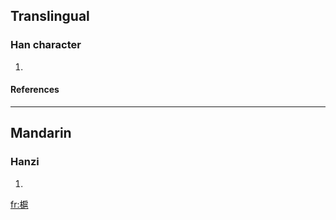==Translingual==
===Han character===
{{Han char|rn=75|rad=木|as=11|sn=15|four=4291<sub>7</sub>|canj=木竹尸山 (DHSU), 木戈尸山 (DISU)}}
# {{defn|Han|sort=木11}}
====References====
{{Han ref|kx=0548.010|dkj=15380|dj=0935.200|hdz=21285.010|uh=69F4|ud=27124|bh=E5EE|bd=58862}}

----
==Mandarin==
===Hanzi===
{{cmn-hanzi|pin=[[hù]] ([[hu4]]), [[niè]] ([[nie4]])|wg=hu<sup>4</sup>, nieh<sup>4</sup>}}
# {{defn|Mandarin}}

[[fr:槴]]